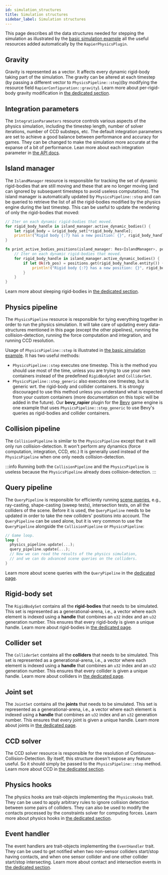 ```yaml
---
id: simulation_structures
title: Simulation structures
sidebar_label: Simulation structures
---
```



This page describes <rapier> all the data structures needed for stepping the simulation as illustrated by the
[basic simulation example](getting_started#basic-simulation-example)</rapier><bevy> all the useful
resources added automatically by the `RapierPhysicsPlugin`</bevy>.


## Gravity
Gravity is represented as a vector. It affects every dynamic rigid-body taking part of the simulation. The gravity
can be altered at each timestep <rapier>(by passing a different vector to `PhysicsPipeline::step`)</rapier><bevy>(by
modifying the resource field `RapierConfiguration::gravity`)</bevy>.
Learn more about per-rigid-body gravity modification in [the dedicated section](rigid_bodies#gravity).

## Integration parameters
The `IntegrationParameters` <bevy>resource</bevy> controls various aspects of the physics simulation, including the timestep length,
number of solver iterations, number of CCD substeps, etc. The default integration parameters are set to
achieve a good balance between performance and accuracy for games. They can be changed to make the simulation more
accurate at the expanse of a bit of performance. Lean more about each integration parameter in
[the API docs](https://docs.rs/rapier3d/latest/rapier3d/dynamics/struct.IntegrationParameters.html).

## Island manager
The `IslandManager` <bevy>resource</bevy> is responsible for tracking the set of dynamic rigid-bodies that are still moving
and these that are no longer moving (and can ignored by subsequent timesteps to avoid useless computations).
The island manager is automatically updated by `PhysicsPipeline::step` and can be queried to retrieve
the list of all the rigid-bodies modified by the physics engine during the last timestep. This can be useful
to update the rendering of only the rigid-bodies that moved:

<rapier>

```rust
// Iter on each dynamic rigid-bodies that moved.
for rigid_body_handle in island_manager.active_dynamic_bodies() {
    let rigid_body = &rigid_body_set[*rigid_body_handle];
    println!("Rigid body {:?} has a new position: {}", rigid_body_handle, rigid_body.position());
}
```

</rapier>
<bevy>

```rust
fn print_active_bodies_positions(island_manager: Res<IslandManager>, positions: Query<&RigidBodyPosition>) {
    // Iter on each dynamic rigid-bodies that moved.
    for rigid_body_handle in island_manager.active_dynamic_bodies() {
        if let Ok(rb_pos) = positions.get(rigid_body_handle.entity()) {
            println!("Rigid body {:?} has a new position: {}", rigid_body_handle, rb_pos.position);
        }
    }
}
```

</bevy>

Learn more about sleeping rigid-bodies in [the dedicated section](rigid_bodies#sleeping).

## Physics pipeline
The `PhysicsPipeline` <bevy>resource</bevy> is responsible for tying everything together in order to run the physics simulation.
It will take care of updating every data-structures mentioned in this page (except the other pipelines), running the collision-detection,
running the force computation and integration, and running CCD resolution.
<rapier>

Usage of `PhysicsPipeline::step` is illustrated in [the basic simulation example](getting_started#basic-simulation-example).
It has two useful methods:
- `PhysicsPipeline::step` executes one timestep. This is the method you should use most of the time, unless
  you are trying to use your own containers instead of the predefined `RigidBodySet` and `ColliderSet`.
- `PhysicsPipeline::step_generic` also executes one timestep, but is generic wrt. the rigid-body and collider
  containers. It is strongly discouraged to use this method unless you understand what is expected from your
  custom containers (more documentation on this topic will be added in the future). Our **bevy_rapier** plugin 
  for the [Bevy](http://bevyengine.org/) game engine is one example that uses `PhysicsPipeline::step_generic`
  to use Bevy's queries as rigid-bodies and collider containers.
  


</rapier>

## Collision pipeline
The `CollisionPipeline` is similar to the `PhysicsPipeline` except that it will only run collision-detection.
It won't perform any dynamics (force computation, integration, CCD, etc.) It is generally used instead of
the `PhysicsPipeline` when one only needs collision-detection.

:::info
Running both the `CollisionPipeline` and the `PhysicsPipeline` is useless because the `PhysicsPipeline` already
does collision-detection.
:::


## Query pipeline
The `QueryPipeline` is responsible for efficiently running [scene queries](scene_queries), e.g., ray-casting,
shape-casting (sweep tests), intersection tests, on all the colliders of the scene. Before it is used, the
`QueryPipeline` needs to be updated in order to take the new colliders' positions into account.
The `QueryPipeline` can be used alone, but it is very common to use the `QueryPipeline` alongside the `CollisionPipeline`
or `PhysicsPipeline`:

```rust
// Game loop.
loop {
  physics_pipeline.update(...);
  query_pipeline.update(...);
  // Now we can read the results of the physics simulation,
  // and we can do advanced scene queries on the colliders.
}
```

Learn more about scene queries with the `QueryPipeline` in the [dedicated page](scene_queries).

<rapier>

## Rigid-body set
The `RigidBodySet` contains all the **rigid-bodies** that needs to be simulated. This set is represented as a
generational-arena, i.e., a vector where each element is indexed using a __handle__ that combines
an `u32` index and an `u32` generation number. This ensures that every rigid-body is given a unique handle.
Learn more about rigid-bodies in [the dedicated page](rigid_bodies).

## Collider set
The `ColliderSet` contains all the **colliders** that needs to be simulated. This set is represented as a
generational-arena, i.e., a vector where each element is indexed using a __handle__ that combines
an `u32` index and an `u32` generation number. This ensures that every collider is
given a unique handle.
Learn more about colliders in [the dedicated page](colliders).

## Joint set
The `JointSet` contains all the **joints** that needs to be simulated. This set is represented as a
generational-arena, i.e., a vector where each element is indexed using a __handle__ that combines
an `u32` index and an `u32` generation number. This ensures that every joint is
given a unique handle.
Learn more about joints in [the dedicated page](joints).

</rapier>

## CCD solver
The CCD solver <bevy>resource</bevy> is responsible for the resolution of Continuous-Collision-Detection. By itself, this structure
doesn't expose any feature useful. So it should simply be passed to the `PhysicsPipeline::step` method.
Learn more about CCD in [the dedicated section](rigid_bodies#continuous-collision-detection).

## Physics hooks
The physics hooks are trait-objects implementing the `PhysicsHooks` trait. They can be used to apply arbitrary
rules to ignore collision detection between some pairs of colliders. They can also be used to modify the contacts
processed by the constraints solver for computing forces.
Learn more about physics hooks in [the dedicated section](advanced_collision_detection#physics-hooks).


## Event handler
The event handlers are trait-objects implementing the `EventHandler` trait. They can be used to get notified
when two non-sensor colliders start/stop having contacts, and when one sensor collider and one other collider
start/stop intersecting. Learn more about contact and intersection events in
[the dedicated section](advanced_collision_detection#contact-and-intersection-events).